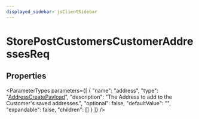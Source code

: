 ```yaml
---
displayed_sidebar: jsClientSidebar
---
```



# StorePostCustomersCustomerAddressesReq

## Properties

<ParameterTypes parameters={[
  {
    "name": "address",
    "type": "[AddressCreatePayload](internal.AddressCreatePayload.mdx)",
    "description": "The Address to add to the Customer's saved addresses.",
    "optional": false,
    "defaultValue": "",
    "expandable": false,
    "children": []
  }
]} />
